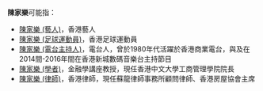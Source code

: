 {{不是|陳家洛}}
'''陳家樂'''可能指：
* [[陳家樂_(藝人)|陳家樂 (藝人)]]，香港藝人
* [[陳家樂_(足球運動員)|陳家樂 (足球運動員)]]，香港足球運動員
* [[陳家樂_(電台主持人)|陳家樂 (電台主持人)]]，電台人，曾於1980年代活躍於香港商業電台，與及在2014間-2016年間在香港新城數碼音樂台主持節目
* [[陳家樂_(學者)|陳家樂 (學者)]]，金融學講座教授，現任香港中文大學工商管理學院院長
* [[陳家樂_(律師)|陳家樂 (律師)]]，香港律師，現任蘇龍律師事務所顧問律師、香港房屋協會主席
{{Disambiguation|K|cat=三字陈姓人名消歧义}}